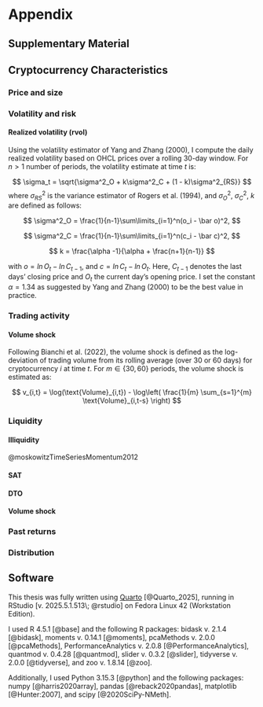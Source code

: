 # Appendix

## Supplementary Material {#sec-app_material}




## Cryptocurrency Characteristics {#sec-app_characteristics}


### Price and size

### Volatility and risk

#### Realized volatility (rvol)

Using the volatility estimator of Yang and Zhang (2000), I compute the daily realized volatility based on OHCL prices over a rolling 30-day window. For $n > 1$ number of periods, the volatility estimate at time $t$ is:  

$$
\sigma_t = \sqrt{\sigma^2_O + k\sigma^2_C + (1 - k)\sigma^2_{RS}}
$$
where $\sigma^2_{RS}$ is the variance estimator of Rogers et al. (1994), and $\sigma^2_O$, $\sigma^2_C$, $k$ are defined as follows: 

$$
\sigma^2_O = \frac{1}{n-1}\sum\limits_{i=1}^n(o_i - \bar o)^2,
$$

$$
\sigma^2_C = \frac{1}{n-1}\sum\limits_{i=1}^n(c_i - \bar c)^2,
$$

$$
k = \frac{\alpha -1}{\alpha + \frac{n+1}{n-1}}
$$

with $o = ln\,O_t - ln\,C_{t-1}$, and $c = ln\,C_t - ln\,O_t$. Here, $C_{t-1}$ denotes the last days' closing price and $O_t$ the current day's opening price. I set the constant $\alpha = 1.34$ as suggested by Yang and Zhang (2000) to be the best value in practice.  

### Trading activity

#### Volume shock

Following Bianchi et al. (2022), the volume shock is defined as the log-deviation of trading volume from its rolling average (over 30 or 60 days) for cryptocurrency $i$ at time $t$. For $m \in \{30, 60\}$ periods, the volume shock is estimated as:

$$
v_{i,t} = \log(\text{Volume}_{i,t}) - \log\left( \frac{1}{m} \sum_{s=1}^{m} \text{Volume}_{i,t-s} \right)
$$

### Liquidity

#### Illiquidity 

@moskowitzTimeSeriesMomentum2012

#### SAT

#### DTO

#### Volume shock





### Past returns


### Distribution



## Software {#sec-software}

<!-- Use \ to escape semi-colon, or it will confuse Pandoc / Quarto  -->

This thesis was fully written using [Quarto](https://quarto.org/) [@Quarto_2025], running in RStudio [v. 2025.5.1.513\; @rstudio]  on Fedora Linux 42 (Workstation Edition). 

I used R 4.5.1 [@base] and the following R packages: bidask v. 2.1.4 [@bidask], moments v. 0.14.1 [@moments], pcaMethods v. 2.0.0 [@pcaMethods], PerformanceAnalytics v. 2.0.8 [@PerformanceAnalytics], quantmod v. 0.4.28 [@quantmod], slider v. 0.3.2 [@slider], tidyverse v. 2.0.0 [@tidyverse], and zoo v. 1.8.14 [@zoo]. 

Additionally, I used Python 3.15.3 [@python] and the following packages: numpy [@harris2020array], pandas [@reback2020pandas], matplotlib [@Hunter:2007], and scipy [@2020SciPy-NMeth].